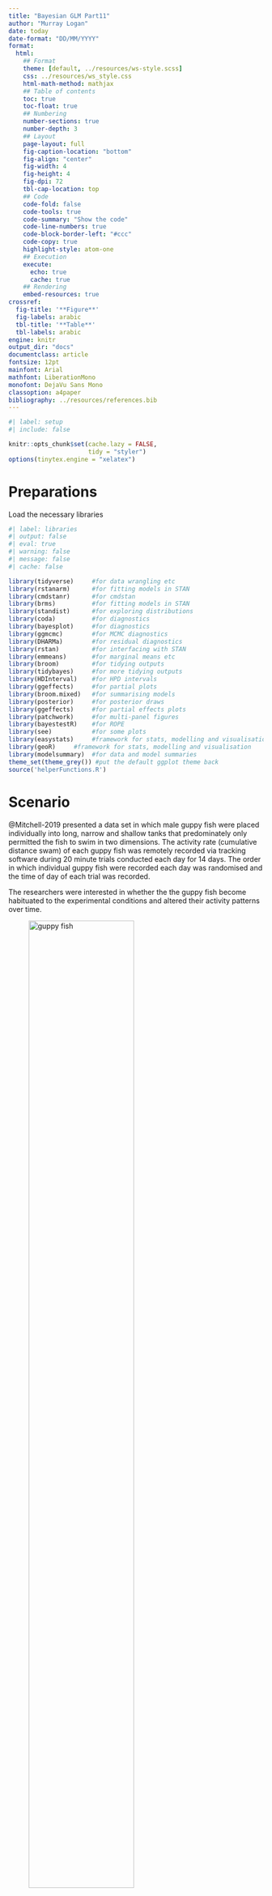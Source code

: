 ```yaml
---
title: "Bayesian GLM Part11"
author: "Murray Logan"
date: today
date-format: "DD/MM/YYYY"
format: 
  html:
    ## Format
    theme: [default, ../resources/ws-style.scss]
    css: ../resources/ws_style.css
    html-math-method: mathjax
    ## Table of contents
    toc: true
    toc-float: true
    ## Numbering
    number-sections: true
    number-depth: 3
    ## Layout
    page-layout: full
    fig-caption-location: "bottom"
    fig-align: "center"
    fig-width: 4
    fig-height: 4
    fig-dpi: 72
    tbl-cap-location: top
    ## Code
    code-fold: false
    code-tools: true
    code-summary: "Show the code"
    code-line-numbers: true
    code-block-border-left: "#ccc"
    code-copy: true
    highlight-style: atom-one
    ## Execution
    execute:
      echo: true
      cache: true
    ## Rendering
    embed-resources: true
crossref:
  fig-title: '**Figure**'
  fig-labels: arabic
  tbl-title: '**Table**'
  tbl-labels: arabic
engine: knitr
output_dir: "docs"
documentclass: article
fontsize: 12pt
mainfont: Arial
mathfont: LiberationMono
monofont: DejaVu Sans Mono
classoption: a4paper
bibliography: ../resources/references.bib
---
```


```r
#| label: setup
#| include: false

knitr::opts_chunk$set(cache.lazy = FALSE,
                      tidy = "styler")
options(tinytex.engine = "xelatex")
```


# Preparations

Load the necessary libraries

```r
#| label: libraries
#| output: false
#| eval: true
#| warning: false
#| message: false
#| cache: false

library(tidyverse)     #for data wrangling etc
library(rstanarm)      #for fitting models in STAN
library(cmdstanr)      #for cmdstan
library(brms)          #for fitting models in STAN
library(standist)      #for exploring distributions
library(coda)          #for diagnostics
library(bayesplot)     #for diagnostics
library(ggmcmc)        #for MCMC diagnostics
library(DHARMa)        #for residual diagnostics
library(rstan)         #for interfacing with STAN
library(emmeans)       #for marginal means etc
library(broom)         #for tidying outputs
library(tidybayes)     #for more tidying outputs
library(HDInterval)    #for HPD intervals
library(ggeffects)     #for partial plots
library(broom.mixed)   #for summarising models
library(posterior)     #for posterior draws
library(ggeffects)     #for partial effects plots
library(patchwork)     #for multi-panel figures
library(bayestestR)    #for ROPE
library(see)           #for some plots
library(easystats)     #framework for stats, modelling and visualisation
library(geoR)     #framework for stats, modelling and visualisation
library(modelsummary)  #for data and model summaries 
theme_set(theme_grey()) #put the default ggplot theme back
source('helperFunctions.R')
```

# Scenario

@Mitchell-2019 presented a data set in which male guppy fish were
placed individually into long, narrow and shallow tanks that
predominately only permitted the fish to swim in two dimensions. The
activity rate (cumulative distance swam) of each guppy fish was
remotely recorded via tracking software during 20 minute trials
conducted each day for 14 days. The order in which individual guppy
fish were recorded each day was randomised and the time of day of each
trial was recorded.

The researchers were interested in whether the the guppy fish become
habituated to the experimental conditions and altered their activity
patterns over time.

![guppy fish](../resources/guppy.png){#fig-guppy width=70%}

The data are in the file
**mitchell.csv** in the **data** folder.

| ID   | TOD  | Day | Dist_moved |
|------|------|-----|------------|
| A39  | 0.39 | 7   | 3439.93    |
| A3   | 0.39 | 7   | 2795.08    |
| A13  | 0.39 | 7   | 5258.79    |
| \... | \... |     |            |

: Format of the mitchell.csv data file {#tbl-mitchell .table-condensed}

---------------- ---------------------------------------------------
**ID**:           Individual guppy fish ID - Random variable
**TOD**:          Time of day of observation as a proportion - Predictor variable
**Day**:          Day post entry into tank - Predictor variable
**Dist_moved**:   Total distance (cm) moved in 20 min trial - Response variable
---------------- ---------------------------------------------------
 
: Description of the variables in the mitchell data file {#tbl-mitchell1 .table-condensed}
 
# Read in the data

```r
mitchell <- read_csv("../data/mitchell.csv", trim_ws = TRUE)
```

<!-- START_PRIVATE-->
::: {.panel-tabset}

## glimpse
```r
#| label: examinData
glimpse(mitchell)
```

## head
```r
## Explore the first 6 rows of the data
head(mitchell)
```

## str
```r
str(mitchell)
```

## Easystats (datawizard)
```r
mitchell |> datawizard::data_codebook()
```

## Skim (modelsummary)
```r
mitchell |> modelsummary::datasummary_skim()
mitchell |> modelsummary::datasummary_skim(by = "Day")
```

:::
<!-- END_PRIVATE-->

# Data preparation
<!-- START_PRIVATE--> 
Let start by declaring the categorical variables
and random effect as factors.


```r
mitchell <- mitchell |>
  mutate(ID = factor(ID),
    fDay = factor(Day))
```
<!-- END_PRIVATE-->

# Exploratory data analysis

<!-- START_PRIVATE--> As the response represents a strictly positive
real number (total distance moved), it would make sense to start by
considering a Gamma model.

Note, also that the response variable are relatively large distances
(as the units of distance used were centimeters). It might be worth
dividing these values by 100 or even 1000 during the modelling
process.

<!-- END_PRIVATE-->
Model formula:
$$
\begin{align}
y_i/1000 &\sim{} \mathcal{Gamma}(\lambda_i)\\
ln(\lambda_i) &=\boldsymbol{\beta} \bf{X_i} + \boldsymbol{\gamma} \bf{Z_i}
\end{align}
$$

where $\boldsymbol{\beta}$ and $\boldsymbol{\gamma}$ are vectors of
the fixed and random effects parameters respectively and $\bf{X}$ is
the model matrix representing the overall intercept and effects of day
and time of day on the total distance moved during the trial. $\bf{Z}$
represents a cell means model matrix for the random intercepts
associated with individual guppies.

<!-- START_PRIVATE-->
::: {.panel-tabset}
## Boxplots
```r
mitchell |> ggplot(aes(y = Dist_moved)) +
  geom_boxplot()
## mitchell |> ggplot(aes(y = Dist)) +
##   geom_boxplot()
mitchell |> ggplot(aes(y = Dist_moved)) +
  geom_boxplot() +
  scale_y_log10()
mitchell |> ggplot(aes(y = TOD)) +
  geom_boxplot() +
  scale_y_log10()
mitchell |> ggplot(aes(y = Day)) +
  geom_boxplot() 
```
## Scatter plots
```r
## mitchell |> ggplot(aes(y = Dist, x = Day)) +
##   geom_point() +
##   geom_line(aes(group = ID))
mitchell |> ggplot(aes(y = Dist_moved, x = TOD)) +
  geom_point() +
  geom_line(aes(group = ID))
```
## Facet plots
```r
mitchell |> ggplot(aes(y = Dist_moved, x = Day)) +
  geom_point() +
  scale_y_log10() +
  #scale_x_log10() +
  geom_smooth(method =  "lm") +
  facet_wrap(~ID)
mitchell |> ggplot(aes(y = Dist_moved, x = TOD)) +
  geom_point() +
  scale_y_log10() +
  #scale_x_log10() +
  geom_smooth(method =  "lm") +
  facet_wrap(~ID)

mitchell |> ggplot(aes(y = Day, x = TOD)) +
  geom_point() 
```
:::
<!-- END_PRIVATE-->


To reduce compute time, we will reduce the data set to a selection of
ID's

```r
#| label: prepare_data
#| results: markup
#| eval: true
#| echo: true
#| cache: false
mitchell <- mitchell |>
  filter(ID %in% c("B80", "B60", "B58", "B34", "B30", "B28")) |>
    droplevels()
mitchell |> ggplot(aes(y = Dist_moved, x = Day)) +
  geom_point() +
  scale_y_log10() +
  scale_x_log10() +
  geom_smooth(method =  "lm") +
  facet_wrap(~ID)
```


# Fit the model 

<!-- START_PRIVATE-->
::: {.panel-tabset}
## brms 
:::: {.panel-tabset}
### Using default priors

In `brms`, the default priors are designed to be weakly informative.  They are
chosen to provide moderate regularisation (to help prevent over fitting) and
help stabilise the computations.

Unlike `rstanarm`, `brms` models must be compiled before they start sampling.
For most models, the compilation of the stan code takes around 45 seconds.

```r
mitchell.form <- bf(Dist_moved ~ scale(Day) + scale(TOD),
                family=Gamma(link='log'))
options(width=150)
mitchell.form |> get_prior(data = mitchell)
options(width=80)
```
### Defining priors

The following link provides some guidance about defining priors.
[https://github.com/stan-dev/stan/wiki/Prior-Choice-Recommendations]

When defining our own priors, we typically do not want them to be scaled.

If we wanted to define our own priors that were less vague, yet still not likely
to bias the outcomes, we could try the following priors (mainly plucked out of
thin air):

- $\beta_0$: normal centred at 134 with a standard deviation of 65
  - mean of 134: since `median(log(mitchell$Dist_moved/1000))`
  - sd pf 0.7: since `mad(log(mitchell$Dist_moved/1000))`
- $\beta_1$: normal centred at 0 with a standard deviation of 2
  - sd of 1: since `mad(log(Dist_moved/1000))/mad(scale(Day))`
- $\sigma$: half-t centred at 0 with a standard deviation of 65 OR
  - sd pf 65: since `mad(log(mitchell$Dist_moved/1000))`
- $\sigma$: gamma with shape parameters of 2 and 1
- $\beta_0$: normal centred at 1.5 with a standard deviation of 1.5
  - mean of 1.5: since `mean(log(mitchell$Dist_moved/1000))` or `mean(asinh(mitchell$Dist_moved/(2*1))/log(exp(1)))`
  - sd of 1.5: since `sd(log(mitchell$Dist_moved/1000))` or `sd(asinh(mitchell$Dist_moved/(2*1))/log(exp(1)))`

```r
mitchell |> 
  summarise(
    Int_mu = median(log(Dist_moved)),
    Int_sd = mad(log(Dist_moved)),
    b1_sd = mad(log(Dist_moved))/mad(scale(Day)),
    b2_sd = mad(log(Dist_moved))/mad(scale(TOD)),
    )
```

```r
mitchell.form <- bf(Dist_moved ~ scale(Day) + scale(TOD) + (1 | ID),
                family=Gamma(link='log'))
get_prior(mitchell.form, data = mitchell)
priors <- prior(normal(8.3, 0.8), class = 'Intercept') +
    prior(normal(0, 0.8), class = 'b') +
    prior(student_t(3, 0, 0.8), class = 'sd') +
    prior(gamma(0.01, 0.01), class = 'shape') 
mitchell.brm2 <- brm(mitchell.form, 
                 data = mitchell,
                 prior = priors,
                 sample_prior = 'only',
                 iter = 5000,
                 warmup = 1000,
                 chains = 3,  
                 cores = 3,
                 thin = 10,
                 refresh = 100,
                 seed = 123,
                 control =  list(adapt_delta = 0.99, max_treedepth = 20),
                 backend = "cmdstanr"
                 )

```

```r
mitchell.brm2 |>
    conditional_effects("Day") |>
    plot(points = TRUE)
mitchell.brm2 |>
    conditional_effects("Day") |>
    plot(points = TRUE) |>
    wrap_plots() &
  scale_y_log10()


mitchell.brm2 |>
    conditional_effects("TOD") |>
  plot(points = TRUE)

mitchell.brm2 |>
    conditional_effects("TOD") |>
  plot(points = TRUE) |>
    wrap_plots() &
  scale_y_log10()
```

The above seem sufficiently wide whilst at the same time not providing any encouragement for the sampler
to wander off into very unsupported areas.

```r
mitchell.brm3 <- update(mitchell.brm2,  
                       sample_prior = 'yes',
                       chains =  3, cores =  3,
                       refresh = 100)
save(mitchell.brm3, file = '../ws/testing/mitchell.brm3b')
```

```r
mitchell.brm3 |>
    conditional_effects("Day") |>
    plot(points = TRUE) |>
    wrap_plots() &
  scale_y_log10()

mitchell.brm3 |>
    conditional_effects("TOD") |>
  plot(points = TRUE) |>
    wrap_plots() &
  scale_y_log10()

mitchell.brm3 |> SUYR_prior_and_posterior()
```

::::

:::

<!-- END_PRIVATE-->

# MCMC sampling diagnostics
<!-- START_PRIVATE-->
::: {.panel-tabset}

In addition to the regular model diagnostics checking, for Bayesian analyses, it
is also necessary to explore the MCMC sampling diagnostics to be sure that the
chains are well mixed and have converged on a stable posterior.

There are a wide variety of tests that range from the big picture, overall chain
characteristics to the very specific detailed tests that allow the experienced
modeller to drill down to the very fine details of the chain behaviour.
Furthermore, there are a multitude of packages and approaches for exploring
these diagnostics.

## brms 
:::: {.panel-tabset}
### stan plots

The `brms` package offers a range of MCMC diagnostics.
Lets start with the MCMC diagnostics.

Of these, we will focus on:

- stan_trace: this plots the estimates of each parameter over the post-warmup
  length of each MCMC chain. Each chain is plotted in a different colour, with
  each parameter in its own facet. Ideally, each **trace** should just look like
  noise without any discernible drift and each of the traces for a specific
  parameter should look the same (i.e, should not be displaced above or below
  any other trace for that parameter).
  
```r
mitchell.brm3$fit |> stan_trace()
mitchell.brm3$fit |> stan_trace(inc_warmup=TRUE)
```

   The chains appear well mixed and very similar
   
- stan_acf (auto-correlation function): plots the auto-correlation between successive
  MCMC sample lags for each parameter and each chain
  
```r
mitchell.brm3$fit |> stan_ac() 
```

   There is no evidence of auto-correlation in the MCMC samples

- stan_rhat: Rhat is a **scale reduction factor** measure of convergence between the chains.  The closer the
  values are to 1, the more the chains have converged.  Values greater than 1.05
  indicate a lack of convergence.  There will be an Rhat value for each
  parameter estimated.

```r
mitchell.brm3$fit |> stan_rhat() 
```

  All Rhat values are below 1.05, suggesting the chains have converged.
  
- stan_ess (number of effective samples): the ratio of the number of effective
  samples (those not rejected by the sampler) to the number of samples provides
  an indication of the effectiveness (and efficiency) of the MCMC sampler.
  Ratios that are less than 0.5 for a parameter suggest that the sampler spent
  considerable time in difficult areas of the sampling domain and rejected more
  than half of the samples (replacing them with the previous effective sample).  
  
  If the ratios are low, tightening the priors may help.
  
```r
mitchell.brm3$fit |> stan_ess()
```

  Ratios all very high.

```r
mitchell.brm3$fit |> stan_dens(separate_chains = TRUE)
```

::::
:::
<!-- END_PRIVATE-->

# Model validation 

<!-- START_PRIVATE-->
::: {.panel-tabset}
## brms 
:::: {.panel-tabset}
### pp check
Post predictive checks provide additional diagnostics about the fit of the
model.  Specifically, they provide a comparison between predictions drawn from
the model and the observed data used to train the model.

```r
available_ppc()
```

- dens_overlay: plots the density distribution of the observed data (black line)
overlayed on top of 50 density distributions generated from draws from the model
(light blue).  Ideally, the 50 realisations should be roughly consistent with
the observed data.

```r
mitchell.brm3 |> pp_check(type = 'dens_overlay', ndraws = 100)
```

The model draws appear to represent the shape of the observed data reasonably well 

- error_scatter_avg: this plots the observed values against the average
  residuals. Similar to a residual plot, we do not want to see any patterns in
  this plot.  There is some pattern remaining in these residuals.

```r
mitchell.brm3 |> pp_check(type = 'error_scatter_avg')
```

The predictive error seems to be related to the predictor - the model performs
poorest at higher recruitments.

- intervals:  plots the observed data overlayed on top of posterior predictions
associated with each level of the predictor.  Ideally, the observed data should
all fall within the predictive intervals.


```r
mitchell.brm3 |> pp_check(type='intervals')
## mitchell.brm3 |> pp_check(group='DENSITY', type='intervals')
```

Whilst the modelled predictions do a reasonable job of representing the observed data, 
the observed data do appear to be more varied than the model is representing.

The `shinystan` package allows the full suite of MCMC diagnostics and posterior
predictive checks to be accessed via a web interface.

```r
#library(shinystan)
#launch_shinystan(mitchell.brm3)
```

### DHARMa residuals

DHARMa residuals provide very useful diagnostics.  Unfortunately, we cannot
directly use the `simulateResiduals()` function to generate the simulated
residuals.  However, if we are willing to calculate some of the components
yourself, we can still obtain the simulated residuals from the fitted stan model.

We need to supply:

- simulated (predicted) responses associated with each observation.
- observed values
- fitted (predicted) responses (averaged) associated with each observation

```r
preds <- mitchell.brm3 |> posterior_predict(nsamples = 250,  summary = FALSE)
mitchell.resids <- createDHARMa(simulatedResponse = t(preds),
                            observedResponse = mitchell$Dist,
                            fittedPredictedResponse = apply(preds, 2, median),
                            integerResponse = FALSE)
mitchell.resids |> plot()

mitchell.resids |> testDispersion()
```

```r
mitchell.resids <- make_brms_dharma_res(mitchell.brm3, integerResponse = FALSE)
wrap_elements(~testUniformity(mitchell.resids)) +
               wrap_elements(~plotResiduals(mitchell.resids, form = factor(rep(1, nrow(mitchell))))) +
               wrap_elements(~plotResiduals(mitchell.resids, quantreg = TRUE)) +
               wrap_elements(~testDispersion(mitchell.resids))

mitchell.resids |> testTemporalAutocorrelation(time = mitchell$Day)

mitchell.resid1 <- mitchell.resids |>
  recalculateResiduals(group = mitchell$Day, aggregateBy = sum)
  ## recalculateResiduals(group = interaction(mitchell$Day,  mitchell$ID),  aggregateBy = mean)
mitchell.resid1 |> testTemporalAutocorrelation(time=unique(mitchell$Day))
autocor_check(mitchell, mitchell.brm3, variable =  "Day", n.sim =  250)

mitchell.brm3 |> augment() |>
  group_by(ID) |>
  reframe(ACF = as.numeric(acf(.resid, plot =  FALSE)$acf)) |>
  group_by(ID) |>
  mutate(N =  1:n()) |> 
  ungroup() |>
  group_by(N) |>
  summarise(ACF = mean(ACF)) |> 
  ggplot(aes(y =  ACF, x =  N)) +
  geom_hline(yintercept =  0) +
  geom_segment(aes(yend =  0, xend =  N))
```
**Conclusions:**

- there is evidence of a lack of fit
- there is evidence of temporal autocorrelation

::::
:::
<!-- END_PRIVATE-->

# Refit model
 
<!-- START_PRIVATE-->
```r
mitchell.form <- bf(Dist_moved ~ scale(Day) + scale(TOD) + (1 |ID) +
                      ar(time = Day, gr = ID, p = 1, cov =  TRUE),
                family=Gamma(link='log'))
get_prior(mitchell.form, data = mitchell)

priors <- prior(normal(8.3, 0.8), class = "Intercept") +
    prior(normal(0, 0.8), class = "b") +
    prior(student_t(3, 0, 0.8), class = "sd") +
    prior(gamma(0.01, 0.01), class = "shape") +
    prior(student_t(3, 0, 0.8), class = "sderr")
mitchell.brm4 <- brm(mitchell.form, 
                 data = mitchell,
                 prior = priors,
                 sample_prior = 'yes',
                 iter = 5000,
                 warmup = 1000,
                 chains = 3,  
                 cores = 3,
                 thin = 20,  ## note, I have increased this
                 refresh = 100,
                 seed = 123,
                 control =  list(adapt_delta = 0.99, max_treedepth = 20),
                 backend = "cmdstanr"
                 )

save(mitchell.brm4, file = '../ws/testing/mitchell.brm4b')
```
```r
mitchell.brm4 |>
    conditional_effects("Day") |>
    plot(points = TRUE) |>
    wrap_plots() &
  scale_y_log10()

mitchell.brm4 |>
    conditional_effects("TOD") |>
  plot(points = TRUE) |>
    wrap_plots() &
  scale_y_log10()

mitchell.brm4 |> SUYR_prior_and_posterior()
```

### stan plots

The `brms` package offers a range of MCMC diagnostics.
Lets start with the MCMC diagnostics.

Of these, we will focus on:

- stan_trace: this plots the estimates of each parameter over the post-warmup
  length of each MCMC chain. Each chain is plotted in a different colour, with
  each parameter in its own facet. Ideally, each **trace** should just look like
  noise without any discernible drift and each of the traces for a specific
  parameter should look the same (i.e, should not be displaced above or below
  any other trace for that parameter).
  
```r
mitchell.brm4$fit |> stan_trace()
```

   The chains appear well mixed and very similar
   
- stan_acf (auto-correlation function): plots the auto-correlation between successive
  MCMC sample lags for each parameter and each chain
  
```r
mitchell.brm4$fit |> stan_ac() 
```

   There is no evidence of auto-correlation in the MCMC samples

- stan_rhat: Rhat is a **scale reduction factor** measure of convergence between the chains.  The closer the
  values are to 1, the more the chains have converged.  Values greater than 1.05
  indicate a lack of convergence.  There will be an Rhat value for each
  parameter estimated.

```r
mitchell.brm4$fit |> stan_rhat() 
```

  All Rhat values are below 1.05, suggesting the chains have converged.
  
- stan_ess (number of effective samples): the ratio of the number of effective
  samples (those not rejected by the sampler) to the number of samples provides
  an indication of the effectiveness (and efficiency) of the MCMC sampler.
  Ratios that are less than 0.5 for a parameter suggest that the sampler spent
  considerable time in difficult areas of the sampling domain and rejected more
  than half of the samples (replacing them with the previous effective sample).  
  
  If the ratios are low, tightening the priors may help.
  
```r
mitchell.brm4$fit |> stan_ess()
```

  Ratios all very high.

```r
mitchell.brm4$fit |> stan_dens(separate_chains = TRUE)
```


### pp check

```r
mitchell.brm4 |> pp_check(type = 'dens_overlay', ndraws = 100) 
```


### DHARMa residuals

DHARMa residuals provide very useful diagnostics.  Unfortunately, we cannot
directly use the `simulateResiduals()` function to generate the simulated
residuals.  However, if we are willing to calculate some of the components
yourself, we can still obtain the simulated residuals from the fitted stan model.

We need to supply:

- simulated (predicted) responses associated with each observation.
- observed values
- fitted (predicted) responses (averaged) associated with each observation


```r
mitchell.resids <- make_brms_dharma_res(mitchell.brm4, integerResponse = FALSE)
wrap_elements(~testUniformity(mitchell.resids)) +
               wrap_elements(~plotResiduals(mitchell.resids, form = factor(rep(1, nrow(mitchell))))) +
               wrap_elements(~plotResiduals(mitchell.resids, quantreg = TRUE)) +
               wrap_elements(~testDispersion(mitchell.resids))

mitchell.resid1 <- mitchell.resids |>
  recalculateResiduals(group = mitchell$Day, aggregateBy = sum)
mitchell.resid1 |> testTemporalAutocorrelation(time=unique(mitchell$Day))
autocor_check(mitchell, mitchell.brm4, variable =  "Day", n.sim =  250)
```
**Conclusions:**

- the simulated residuals do suggest that there might be a dispersion issue 
- it might be worth exploring either zero-inflation, a negative
  binomial model, or including a observation-level random effect.

```r
#| label: name
#| results: markup
#| eval: true
#| echo: true
#| cache: false

mitchell.brm4 |> augment() |>
  group_by(ID) |>
  reframe(ACF = as.numeric(acf(.resid, plot =  FALSE)$acf)) |>
  group_by(ID) |>
  mutate(N =  1:n()) |> 
  ungroup() |>
  group_by(N) |>
  summarise(ACF = mean(ACF)) |> 
  ggplot(aes(y =  ACF, x =  N)) +
  geom_hline(yintercept =  0) +
  geom_segment(aes(yend =  0, xend =  N))

```

<!-- END_PRIVATE-->
